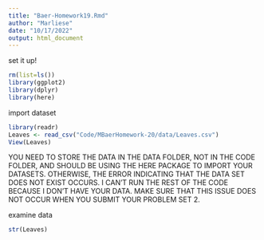 ```yaml
---
title: "Baer-Homework19.Rmd"
author: "Marliese"
date: "10/17/2022"
output: html_document
---
```


set it up!

```r
rm(list=ls())
library(ggplot2)
library(dplyr)
library(here)
```

import dataset

```r
library(readr)
Leaves <- read_csv("Code/MBaerHomework-20/data/Leaves.csv")
View(Leaves)
```
YOU NEED TO STORE THE DATA IN THE DATA FOLDER, NOT IN THE CODE FOLDER, AND SHOULD BE USING THE HERE PACKAGE TO IMPORT YOUR DATASETS. OTHERWISE, THE ERROR INDICATING THAT THE DATA SET DOES NOT EXIST OCCURS. I CAN'T RUN THE REST OF THE CODE BECAUSE I DON'T HAVE  YOUR DATA. MAKE SURE THAT THIS ISSUE DOES NOT OCCUR WHEN  YOU SUBMIT YOUR PROBLEM SET 2.


examine data
```r
str(Leaves)
```






